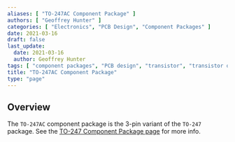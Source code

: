 ```yaml
---
aliases: [ "TO-247AC Component Package" ]
authors: [ "Geoffrey Hunter" ]
categories: [ "Electronics", "PCB Design", "Component Packages" ]
date: 2021-03-16
draft: false
last_update:
  date: 2021-03-16
  author: Geoffrey Hunter
tags: [ "component packages", "PCB design", "transistor", "transistor outline", "TO-247", "TO-247AC", "SOD-429" ]
title: "TO-247AC Component Package"
type: "page"
---
```



## Overview

The `TO-247AC` component package is the 3-pin variant of the `TO-247` package. See the [TO-247 Component Package page](../to-247-component-package) for more info.

